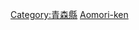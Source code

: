 {{日本行政區劃分類導航|建築物}}
{{Commonscat|Buildings in Aomori prefecture}}

[[Category:青森縣|Category:青森縣]]
[[Category:日本各都道府縣建築物|Aomori-ken]]